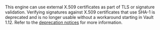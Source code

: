 <Note>

This engine can use external X.509 certificates as part of TLS or signature validation.
Verifying signatures against X.509 certificates that use SHA-1 is deprecated and is no longer
usable without a workaround starting in Vault 1.12. Refer to the
[deprecation notices](/vault/docs/updates/deprecation)
for more information.

</Note>